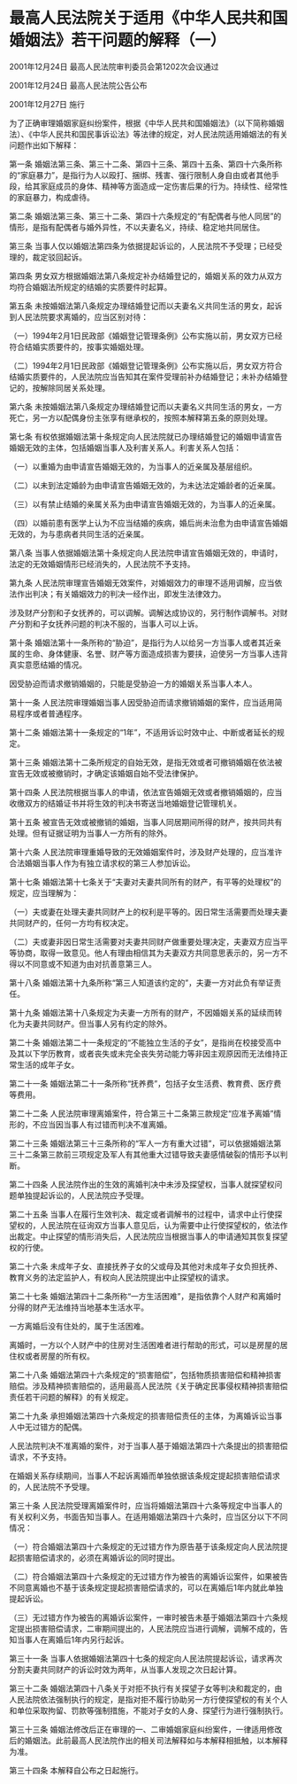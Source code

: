 # 最高人民法院关于适用《中华人民共和国婚姻法》若干问题的解释（一）

2001年12月24日 最高人民法院审判委员会第1202次会议通过

2001年12月24日 最高人民法院公告公布

2001年12月27日 施行

  

为了正确审理婚姻家庭纠纷案件，根据《中华人民共和国婚姻法》（以下简称婚姻法）、《中华人民共和国民事诉讼法》等法律的规定，对人民法院适用婚姻法的有关问题作出如下解释：

第一条 婚姻法第三条、第三十二条、第四十三条、第四十五条、第四十六条所称的“家庭暴力”，是指行为人以殴打、捆绑、残害、强行限制人身自由或者其他手段，给其家庭成员的身体、精神等方面造成一定伤害后果的行为。持续性、经常性的家庭暴力，构成虐待。

第二条 婚姻法第三条、第三十二条、第四十六条规定的“有配偶者与他人同居”的情形，是指有配偶者与婚外异性，不以夫妻名义，持续、稳定地共同居住。

第三条 当事人仅以婚姻法第四条为依据提起诉讼的，人民法院不予受理；已经受理的，裁定驳回起诉。

第四条 男女双方根据婚姻法第八条规定补办结婚登记的，婚姻关系的效力从双方均符合婚姻法所规定的结婚的实质要件时起算。

第五条 未按婚姻法第八条规定办理结婚登记而以夫妻名义共同生活的男女，起诉到人民法院要求离婚的，应当区别对待：

（一）1994年2月1日民政部《婚姻登记管理条例》公布实施以前，男女双方已经符合结婚实质要件的，按事实婚姻处理。

（二）1994年2月1日民政部《婚姻登记管理条例》公布实施以后，男女双方符合结婚实质要件的，人民法院应当告知其在案件受理前补办结婚登记；未补办结婚登记的，按解除同居关系处理。

第六条 未按婚姻法第八条规定办理结婚登记而以夫妻名义共同生活的男女，一方死亡，另一方以配偶身份主张享有继承权的，按照本解释第五条的原则处理。

第七条 有权依据婚姻法第十条规定向人民法院就已办理结婚登记的婚姻申请宣告婚姻无效的主体，包括婚姻当事人及利害关系人。利害关系人包括：

（一）以重婚为由申请宣告婚姻无效的，为当事人的近亲属及基层组织。

（二）以未到法定婚龄为由申请宣告婚姻无效的，为未达法定婚龄者的近亲属。

（三）以有禁止结婚的亲属关系为由申请宣告婚姻无效的，为当事人的近亲属。

（四）以婚前患有医学上认为不应当结婚的疾病，婚后尚未治愈为由申请宣告婚姻无效的，为与患病者共同生活的近亲属。

第八条 当事人依据婚姻法第十条规定向人民法院申请宣告婚姻无效的，申请时，法定的无效婚姻情形已经消失的，人民法院不予支持。

第九条 人民法院审理宣告婚姻无效案件，对婚姻效力的审理不适用调解，应当依法作出判决；有关婚姻效力的判决一经作出，即发生法律效力。

涉及财产分割和子女抚养的，可以调解。调解达成协议的，另行制作调解书。对财产分割和子女抚养问题的判决不服的，当事人可以上诉。

第十条 婚姻法第十一条所称的“胁迫”，是指行为人以给另一方当事人或者其近亲属的生命、身体健康、名誉、财产等方面造成损害为要挟，迫使另一方当事人违背真实意愿结婚的情况。

因受胁迫而请求撤销婚姻的，只能是受胁迫一方的婚姻关系当事人本人。

第十一条 人民法院审理婚姻当事人因受胁迫而请求撤销婚姻的案件，应当适用简易程序或者普通程序。

第十二条 婚姻法第十一条规定的“1年”，不适用诉讼时效中止、中断或者延长的规定。

第十三条 婚姻法第十二条所规定的自始无效，是指无效或者可撤销婚姻在依法被宣告无效或被撤销时，才确定该婚姻自始不受法律保护。

第十四条 人民法院根据当事人的申请，依法宣告婚姻无效或者撤销婚姻的，应当收缴双方的结婚证书并将生效的判决书寄送当地婚姻登记管理机关。

第十五条 被宣告无效或被撤销的婚姻，当事人同居期间所得的财产，按共同共有处理。但有证据证明为当事人一方所有的除外。

第十六条 人民法院审理重婚导致的无效婚姻案件时，涉及财产处理的，应当准许合法婚姻当事人作为有独立请求权的第三人参加诉讼。

第十七条 婚姻法第十七条关于“夫妻对夫妻共同所有的财产，有平等的处理权”的规定，应当理解为：

（一）夫或妻在处理夫妻共同财产上的权利是平等的。因日常生活需要而处理夫妻共同财产的，任何一方均有权决定。

（二）夫或妻非因日常生活需要对夫妻共同财产做重要处理决定，夫妻双方应当平等协商，取得一致意见。他人有理由相信其为夫妻双方共同意思表示的，另一方不得以不同意或不知道为由对抗善意第三人。

第十八条 婚姻法第十九条所称“第三人知道该约定的”，夫妻一方对此负有举证责任。

第十九条 婚姻法第十八条规定为夫妻一方所有的财产，不因婚姻关系的延续而转化为夫妻共同财产。但当事人另有约定的除外。

第二十条 婚姻法第二十一条规定的“不能独立生活的子女”，是指尚在校接受高中及其以下学历教育，或者丧失或未完全丧失劳动能力等非因主观原因而无法维持正常生活的成年子女。

第二十一条 婚姻法第二十一条所称“抚养费”，包括子女生活费、教育费、医疗费等费用。

第二十二条 人民法院审理离婚案件，符合第三十二条第三款规定“应准予离婚”情形的，不应当因当事人有过错而判决不准离婚。

第二十三条 婚姻法第三十三条所称的“军人一方有重大过错”，可以依据婚姻法第三十二条第三款前三项规定及军人有其他重大过错导致夫妻感情破裂的情形予以判断。

第二十四条 人民法院作出的生效的离婚判决中未涉及探望权，当事人就探望权问题单独提起诉讼的，人民法院应予受理。

第二十五条 当事人在履行生效判决、裁定或者调解书的过程中，请求中止行使探望权的，人民法院在征询双方当事人意见后，认为需要中止行使探望权的，依法作出裁定。中止探望的情形消失后，人民法院应当根据当事人的申请通知其恢复探望权的行使。

第二十六条 未成年子女、直接抚养子女的父或母及其他对未成年子女负担抚养、教育义务的法定监护人，有权向人民法院提出中止探望权的请求。

第二十七条 婚姻法第四十二条所称“一方生活困难”，是指依靠个人财产和离婚时分得的财产无法维持当地基本生活水平。

一方离婚后没有住处的，属于生活困难。

离婚时，一方以个人财产中的住房对生活困难者进行帮助的形式，可以是房屋的居住权或者房屋的所有权。

第二十八条 婚姻法第四十六条规定的“损害赔偿”，包括物质损害赔偿和精神损害赔偿。涉及精神损害赔偿的，适用最高人民法院《关于确定民事侵权精神损害赔偿责任若干问题的解释》的有关规定。

第二十九条 承担婚姻法第四十六条规定的损害赔偿责任的主体，为离婚诉讼当事人中无过错方的配偶。

人民法院判决不准离婚的案件，对于当事人基于婚姻法第四十六条提出的损害赔偿请求，不予支持。

在婚姻关系存续期间，当事人不起诉离婚而单独依据该条规定提起损害赔偿请求的，人民法院不予受理。

第三十条 人民法院受理离婚案件时，应当将婚姻法第四十六条等规定中当事人的有关权利义务，书面告知当事人。在适用婚姻法第四十六条时，应当区分以下不同情况：

（一）符合婚姻法第四十六条规定的无过错方作为原告基于该条规定向人民法院提起损害赔偿请求的，必须在离婚诉讼的同时提出。

（二）符合婚姻法第四十六条规定的无过错方作为被告的离婚诉讼案件，如果被告不同意离婚也不基于该条规定提起损害赔偿请求的，可以在离婚后1年内就此单独提起诉讼。

（三）无过错方作为被告的离婚诉讼案件，一审时被告未基于婚姻法第四十六条规定提出损害赔偿请求，二审期间提出的，人民法院应当进行调解，调解不成的，告知当事人在离婚后1年内另行起诉。

第三十一条 当事人依据婚姻法第四十七条的规定向人民法院提起诉讼，请求再次分割夫妻共同财产的诉讼时效为两年，从当事人发现之次日起计算。

第三十二条 婚姻法第四十八条关于对拒不执行有关探望子女等判决和裁定的，由人民法院依法强制执行的规定，是指对拒不履行协助另一方行使探望权的有关个人和单位采取拘留、罚款等强制措施，不能对子女的人身、探望行为进行强制执行。

第三十三条 婚姻法修改后正在审理的一、二审婚姻家庭纠纷案件，一律适用修改后的婚姻法。此前最高人民法院作出的相关司法解释如与本解释相抵触，以本解释为准。

第三十四条 本解释自公布之日起施行。